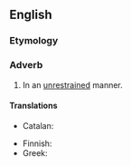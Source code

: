 ==English==

===Etymology===
{{suffix|en|unrestrained|ly}}

===Adverb===
{{en-adv}}

# In an [[unrestrained]] manner.

====Translations====
{{trans-top|in unrestrained manner}}
* Catalan: {{t+|ca|desenfrenadament}}
{{trans-mid}}
* Finnish: {{t|fi|hillittömästi}}
* Greek: {{t+|el|ασυγκράτητα}}
{{trans-bottom}}